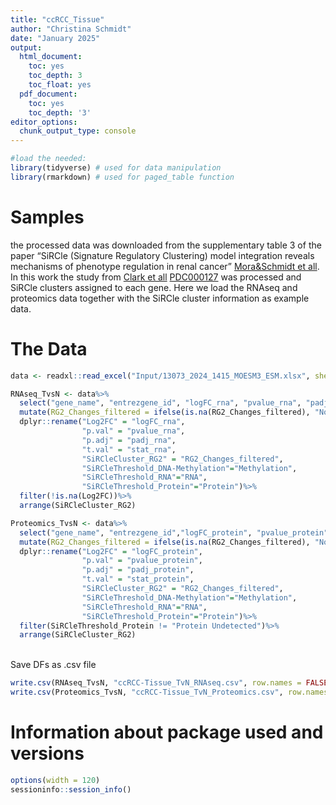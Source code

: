 ```yaml
---
title: "ccRCC_Tissue"
author: "Christina Schmidt"
date: "January 2025"
output:
  html_document:
    toc: yes
    toc_depth: 3
    toc_float: yes
  pdf_document:
    toc: yes
    toc_depth: '3'
editor_options:
  chunk_output_type: console
---
```

```r
#load the needed:
library(tidyverse) # used for data manipulation
library(rmarkdown) # used for paged_table function
```

# Samples
the processed data was downloaded from the supplementary table 3 of the paper "SiRCle (Signature Regulatory Clustering) model integration reveals mechanisms of phenotype regulation in renal cancer" [Mora&Schmidt et all](https://genomemedicine.biomedcentral.com/articles/10.1186/s13073-024-01415-3). In this work the study from [Clark et all](https://www.sciencedirect.com/science/article/pii/S0092867419311237?via%3Dihub) [PDC000127](https://proteomic.datacommons.cancer.gov/pdc/study/PDC000127) was processed and SiRCle clusters assigned to each gene. Here we load the RNAseq and proteomics data together with the SiRCle cluster information as example data. 

# The Data
```r
data <- readxl::read_excel("Input/13073_2024_1415_MOESM3_ESM.xlsx", sheet = "SiRCle")

RNAseq_TvsN <- data%>%
  select("gene_name", "entrezgene_id", "logFC_rna", "pvalue_rna", "padj_rna", "stat_rna", "RG2_Changes_filtered", "Methylation","RNA","Protein" )%>%
  mutate(RG2_Changes_filtered = ifelse(is.na(RG2_Changes_filtered), "None", RG2_Changes_filtered))%>%
  dplyr::rename("Log2FC" = "logFC_rna",
                "p.val" = "pvalue_rna",
                "p.adj" = "padj_rna",
                "t.val" = "stat_rna",
                "SiRCleCluster_RG2" = "RG2_Changes_filtered",
                "SiRCleThreshold_DNA-Methylation"="Methylation",
                "SiRCleThreshold_RNA"="RNA",
                "SiRCleThreshold_Protein"="Protein")%>%
  filter(!is.na(Log2FC))%>%
  arrange(SiRCleCluster_RG2)

Proteomics_TvsN <- data%>%
  select("gene_name", "entrezgene_id","logFC_protein", "pvalue_protein", "padj_protein", "stat_protein", "RG2_Changes_filtered", "Methylation","RNA","Protein" )%>%
  mutate(RG2_Changes_filtered = ifelse(is.na(RG2_Changes_filtered), "None", RG2_Changes_filtered))%>%
  dplyr::rename("Log2FC" = "logFC_protein",
                "p.val" = "pvalue_protein",
                "p.adj" = "padj_protein",
                "t.val" = "stat_protein",
                "SiRCleCluster_RG2" = "RG2_Changes_filtered",
                "SiRCleThreshold_DNA-Methylation"="Methylation",
                "SiRCleThreshold_RNA"="RNA",
                "SiRCleThreshold_Protein"="Protein")%>%
  filter(SiRCleThreshold_Protein != "Protein Undetected")%>%
  arrange(SiRCleCluster_RG2)

```
\
Save DFs as .csv file
```r
write.csv(RNAseq_TvsN, "ccRCC-Tissue_TvN_RNAseq.csv", row.names = FALSE)
write.csv(Proteomics_TvsN, "ccRCC-Tissue_TvN_Proteomics.csv", row.names=FALSE)
```

# Information about package used and versions 
```r
options(width = 120)
sessioninfo::session_info()
```
